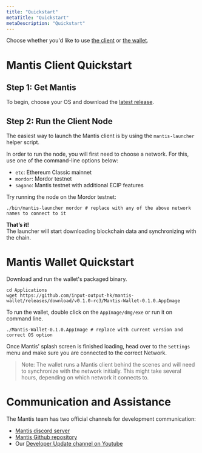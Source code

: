```yaml
---
title: "Quickstart"
metaTitle: "Quickstart"
metaDescription: "Quickstart"
---
```


Choose whether you'd like to use [the client](#mantisclientquickstart) or [the wallet](#mantiswalletquickstart).

# Mantis Client Quickstart

## Step 1: Get Mantis
To begin, choose your OS and download the [latest release](https://github.com/input-output-hk/mantis/releases/latest).

## Step 2: Run the Client Node
The easiest way to launch the Mantis client is by using the `mantis-launcher` helper script.

In order to run the node, you will first need to choose a network. For this, use one of the command-line options below:

* `etc`: Ethereum Classic mainnet
* `mordor`: Mordor testnet
* `sagano`: Mantis testnet with additional ECIP features

Try running the node on the Mordor testnet:

```
./bin/mantis-launcher mordor # replace with any of the above network names to connect to it
```

**That’s it!** <br/>
The launcher will start downloading blockchain data and synchronizing with the chain.

# Mantis Wallet Quickstart

Download and run the wallet's packaged binary.

```
cd Applications
wget https://github.com/input-output-hk/mantis-wallet/releases/download/v0.1.0-rc3/Mantis-Wallet-0.1.0.AppImage
```

To run the wallet, double click on the `AppImage/dmg/exe` or run it on command line.

```
./Mantis-Wallet-0.1.0.AppImage # replace with current version and correct OS option
```

Once Mantis' splash screen is finished loading, head over to the `Settings` menu and make sure you are connected to the correct Network.

> Note: The wallet runs a Mantis client behind the scenes and will need to synchronize with the network initially. This might take several hours, depending on which network it connects to.

# Communication and Assistance

The Mantis team has two official channels for development communication:

* [Mantis discord server](https://discord.gg/7vUyWrN33p)
* [Mantis Github repository](https://github.com/input-output-hk/mantis)
* Our [Developer Update channel on Youtube](https://www.youtube.com/watch?v=lThEZdaJygw)
